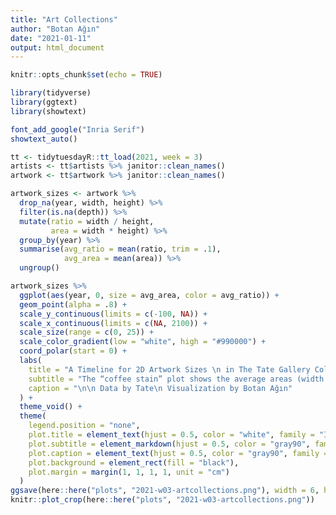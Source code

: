 ```yaml
---
title: "Art Collections"
author: "Botan Ağın"
date: "2021-01-11"
output: html_document
---
```


```r
knitr::opts_chunk$set(echo = TRUE)
```

```r
library(tidyverse)
library(ggtext)
library(showtext)
```

```r
font_add_google("Inria Serif")
showtext_auto()
```

```r
tt <- tidytuesdayR::tt_load(2021, week = 3)
artists <- tt$artists %>% janitor::clean_names()
artwork <- tt$artwork %>% janitor::clean_names()
```

```r
artwork_sizes <- artwork %>% 
  drop_na(year, width, height) %>% 
  filter(is.na(depth)) %>% 
  mutate(ratio = width / height,
         area = width * height) %>% 
  group_by(year) %>% 
  summarise(avg_ratio = mean(ratio, trim = .1),
            avg_area = mean(area)) %>% 
  ungroup()
```

```r
artwork_sizes %>% 
  ggplot(aes(year, 0, size = avg_area, color = avg_ratio)) +
  geom_point(alpha = .8) +
  scale_y_continuous(limits = c(-100, NA)) +
  scale_x_continuous(limits = c(NA, 2100)) +
  scale_size(range = c(0, 25)) +
  scale_color_gradient(low = "white", high = "#990000") +
  coord_polar(start = 0) +
  labs(
    title = "A Timeline for 2D Artwork Sizes \n in The Tate Gallery Collection \n",
    subtitle = "The “coffee stain” plot shows the average areas (width x height) and aspect ratios<br> (width / height) by years of all 2D artworks created between __1545__ and __2012__ which<br> are exhibited by the Tate. Each point represents a year and their sizes scaled by<br> average area value. Their colours are also scaled by an average aspect ratio.<br> Wider aspects are more <span style='color: #e60000'>___red___</span>, longer aspects are more ___white___ for that year.",
    caption = "\n\n Data by Tate\n Visualization by Botan Ağın"
  ) +
  theme_void() +
  theme(
    legend.position = "none",
    plot.title = element_text(hjust = 0.5, color = "white", family = "Inria Serif", face = "bold", size = 20),
    plot.subtitle = element_markdown(hjust = 0.5, color = "gray90", family = "Inria Serif", size = 10),
    plot.caption = element_text(hjust = 0.5, color = "gray90", family = "Inria Serif", size = 8),
    plot.background = element_rect(fill = "black"),
    plot.margin = margin(1, 1, 1, 1, unit = "cm")
  )
ggsave(here::here("plots", "2021-w03-artcollections.png"), width = 6, height = 9, dpi = 500)
knitr::plot_crop(here::here("plots", "2021-w03-artcollections.png"))
```